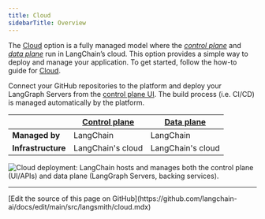 ```yaml
---
title: Cloud
sidebarTitle: Overview
---
```




The [Cloud](/langsmith/cloud) option is a fully managed model where the [_control plane_](/langsmith/control-plane) and [_data plane_](/langsmith/data-plane) run in LangChain’s cloud. This option provides a simple way to deploy and manage your application. To get started, follow the how-to guide for [Cloud](/langsmith/deploy-to-cloud).

Connect your GitHub repositories to the platform and deploy your LangGraph Servers from the [control plane UI](/langsmith/control-plane#control-plane-ui). The build process (i.e. CI/CD) is managed automatically by the platform.

|                   | [Control plane](/langsmith/control-plane) | [Data plane](/langsmith/data-plane) |
|-------------------|---------------------------------------------------|-----------------------------------------------|
| **Managed by**    | LangChain                                         | LangChain                                     |
| **Infrastructure**| LangChain's cloud                                 | LangChain's cloud                             |

![Cloud deployment: LangChain hosts and manages both the control plane (UI/APIs) and data plane (LangGraph Servers, backing services).](/langsmith/images/langgraph-cloud-architecture.png)

---

<Callout icon="pen-to-square" iconType="regular">
  [Edit the source of this page on GitHub](https://github.com/langchain-ai/docs/edit/main/src/langsmith/cloud.mdx)
</Callout>
